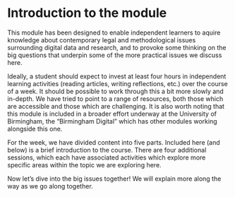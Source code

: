 # Introduction to the module

This module has been designed to enable independent learners to aquire knowledge about  contemporary legal and methodological issues surrounding digital data and research, and to provoke some thinking on the big questions that underpin some of the more practical issues we discuss here.

Ideally, a student should expect to invest at least four hours in independent learning activities (reading articles, writing reflections, etc.) over the course of a week. It should be possible to work through this a bit more slowly and in-depth. We have tried to point to a range of resources, both those which are accessible and those which are challenging. It is also worth noting that this module is included in a broader effort underway at the University of Birmingham, the "Birmingham Digital" which has other modules working alongside this one.

For the week, we have divided content into five parts. Included here (and below) is a brief introduction to the course. There are four additional sessions, which each have associated activities which explore more specific areas within the topic we are exploring here.

Now let's dive into the big issues together! We will explain more along the way as we go along together.